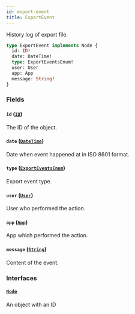```yaml
---
id: export-event
title: ExportEvent
---
```


History log of export file.

```graphql
type ExportEvent implements Node {
  id: ID!
  date: DateTime!
  type: ExportEventsEnum!
  user: User
  app: App
  message: String!
}
```

### Fields

#### `id` ([`ID`](../../../developer/api-reference/scalars/id))

The ID of the object.

#### `date` ([`DateTime`](../../../developer/api-reference/scalars/date-time))

Date when event happened at in ISO 8601 format.

#### `type` ([`ExportEventsEnum`](../../../developer/api-reference/enums/export-events-enum))

Export event type.

#### `user` ([`User`](../../../developer/api-reference/objects/user))

User who performed the action.

#### `app` ([`App`](../../../developer/api-reference/objects/app))

App which performed the action.

#### `message` ([`String`](../../../developer/api-reference/scalars/string))

Content of the event.

### Interfaces

#### [`Node`](../../../developer/api-reference/interfaces/node)

An object with an ID
